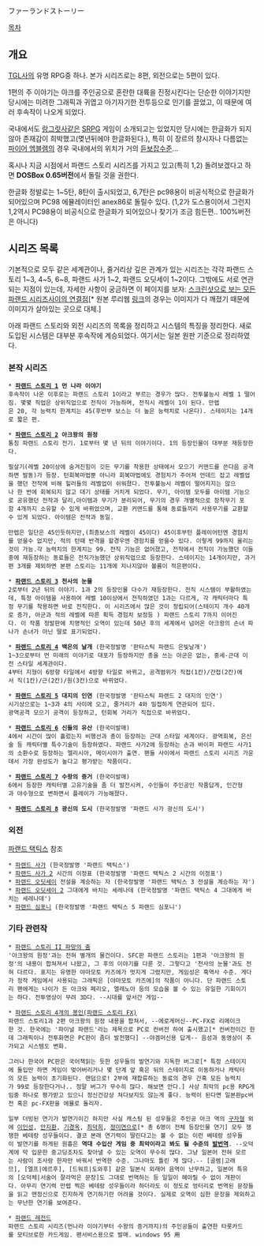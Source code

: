 ファーランドストーリー

[[목차]]
== 개요 ==
[[TGL]]사의 유명 RPG중 하나. 본가 시리즈로는 8편, 외전으로는 5편이 있다.

1편의 주 이야기는 아크를 주인공으로 혼란한 대륙을 진정시킨다는 단순한 이야기지만 당시에는 미려한 그래픽과 귀엽고 아기자기한 전투등으로 인기를 끌었고, 이 때문에 여러 후속작이 나오게 되었다.

국내에서도 [[랑그릿사]]같은 [[SRPG]] 게임이 소개되고는 있었지만 당시에는 한글화가 되지 않아 존재감이 희박했고(몆년뒤에야 한글화된다.), 특히 이 장르의 창시자나 다름없는 [[파이어 엠블렘]]의 경우 국내에서의 위치가 거의 [[듣보잡]]수준...

혹시나 지금 시점에서 파랜드 스토리 시리즈를 가지고 있고(특히 1,2) 돌려보겠다고 하면 '''DOSBox 0.65버전'''에서 돌릴 것을 권한다.

한글화 정발로는 1~5탄, 8탄이 출시되었고, 6,7탄은 pc98용이 비공식적으로 한글화가 되어있으며
PC98 에뮬레이터인 anex86로 돌릴수 있다. (1,2가 도스용이어서 그런지 1,2역시 PC98용이 비공식으로 한글화가 되어있으나 찾기가 조금 힘든편.. 100%버전은 아니다) 

== 시리즈 목록 ==
기본적으로 모두 같은 세계관이나, 줄거리상 깊은 관계가 있는 시리즈는 각각 파랜드 스토리 1~3, 4~5, 6~8, 파랜드 사가 1~2, 파랜드 오딧세이 1~2이다. 그밖에도 서로 연관되는 지점이 있는데, 자세한 사항이 궁금하면 이 페이지를 보자: [http://mypi.ruliweb.daum.net/mypi.htm?id=ky352729&num=8704 스크린샷으로 보는 모든 파랜드 시리즈사이의 연결점][* 원본 루리웹 [http://bbs1.ruliweb.daum.net/gaia/do/ruliweb/default/41/read?bbsId=G001&articleId=2086489 링크]의 경우는 이미지가 다 깨졌기 때문에 이미지가 살아있는 곳으로 대체.]

아래 파랜드 스토리와 외전 시리즈의 목록을 정리하고 시스템의 특징을 정리한다. 새로 도입된 시스템은 대부분 후속작에 계승되었다. 여기서는 일본 원판 기준으로 정리하였다.

=== 본작 시리즈 ===
 * '''[[파랜드 스토리 1]] 먼 나라 이야기'''
 후속작이 나온 이후로는 파랜드 스토리 1이라고 부르는 경우가 많다. 전투불능시 레벨 1 떨어짐. 몇몇 직업은 상위직업으로 전직이 가능하며, 전직시 레벨이 1이 된다. 만렙은 20, 각 능력치 한계치는 45(후반부 보스는 더 높은 능력치로 나온다). 스테이지는 14개로 짧은 편.

 * '''[[파랜드 스토리 2]] 아크왕의 원정'''
 통칭 파랜드 스토리 전기. 1로부터 몇 년 뒤의 이야기이다. 1의 등장인물이 대부분 재등장한다.

 필살기(레벨 20이상에 숨겨진힘이 깃든 무기를 착용한 상태에서 모으기 커맨드를 쓴다음 공격하면 발동)가 등장. 턴회복마법뿐 아니라 회복마법에도 경험치가 주어져 언데드 잡고 레벨업을 했던 전작에 비해 힐러들의 레벨업이 쉬워졌다. 전투불능시 레벨이 떨어지지는 않으나 한 번에 회복되지 않고 대기 상태를 거치게 되었다. 무기, 아이템 모두를 아이템 기능으로 공유했던 전작과 달리,아이템과 무기가 분리되어, 무기의 경우 개별적으로 장착무기 포함 4개까지 소유할 수 있게 바뀌었으며, 교환 커맨드를 통해 동료들끼리 사용무기를 교환할수 있게 되었다. 아이템은 전작과 동일.

 만렙은 일단은 45인듯하지만,(최종보스의 레벨이 45이다) 45이후부턴 플레이어턴엔 경험치를 얻을수 없지만, 적의 턴때 반격을 할경우엔 경험치를 얻을수 있다. 이렇게 99까지 올리는것이 가능.각 능력치의 한계치는 99. 전직 기능은 없어졌고, 전작에서 전직이 가능했던 이들중에 재등장하는 동료들은 전직가능했던 상위직업으로 등장한다. 스테이지는 14개이지만, 과거편 3개를 제외하면 본편 스토리는 11개에 지나지않아 볼륨이 적은편이다.

 * '''[[파랜드 스토리 3]] 천사의 눈물'''
 2로부터 2년 뒤의 이야기. 1과 2의 등장인물 다수가 재등장한다. 전직 시스템이 부활하였는데, 특정 아이템을 사용하여 레벨 10이상에서 전직하였던 1과는 다르게, 각 캐릭터마다 특정 무기를 착용하면 바로 전직한다. 이 시리즈에서 많은 것이 정립되어(스테이지 개수 40개로 증가, 아군과 적의 레벨에 따른 획득 경험치 보정등 ) 파랜드 스토리 7까지 이어진다. 이 작품 정발판에 치명적인 오역이 있는데 50년 후의 세계에서 넘어온 아크왕의 손녀 파나가 손녀가 아닌 딸로 표기되었다.

 * '''[[파랜드 스토리 4]] 백은의 날개''' (한국정발명 '판타스틱 파랜드 은빛날개')
 1~3으로부터 먼 미래의 이야기로 대포가 등장하지만 총을 쓰는 아군은 없는, 중세-근대 이전 스타일 세계관이다.
 4부터 지형이 6방향 타일에서 4방향 타일로 바뀌고, 공격범위가 직접(1칸)/간접(2칸)에서 직(1칸)/근(2칸)/원(3칸)으로 바뀌었다.

 * '''[[파랜드 스토리 5]] 대지의 인연''' (한국정발명 '판타스틱 파랜드 2 대지의 인연')
 시기상으로는 1~3과 4의 사이에 오고, 줄거리가 4와 밀접하게 연관되어 있다.
 광역공격 모으기 공격이 등장하고, 턴회복 거리가 직접으로 바뀌었다.

 * '''[[파랜드 스토리 6]] 신들의 유산''' (한국미발매)
 4에서 시간이 많이 흘렀는지 비행선과 총이 등장하는 근대 스타일 세계이다. 광역회복, 은신술 등 캐릭터별 특수기술이 등장하였다. 파랜드 사가2에 등장하는 손과 바이퍼 파랜드 사가1의 소환수로 등장하는 엘리시아, 메이시아가 출연. 팬들 사이에서 파랜드 스토리 시리즈 가운데서 가장 완성도가 높다고 평가받는 작품이다.

 * '''[[파랜드 스토리 7]] 수왕의 증거''' (한국미발매)
 6에서 등장한 캐릭터별 고유기술을 좀 더 발전시켜, 수인들이 주인공인 작품답게, 인간형과 야수형으로 변하면서 플레이가 가능해졌다.

 * '''[[파랜드 스토리 8]] 광신의 도시''' (한국정발명 '파랜드 사가 광신의 도시')

=== 외전 ===
[[파랜드 택틱스]] 참조
 * [[파랜드 사가]] (한국정발명 '파랜드 택틱스')
 * [[파랜드 사가 2]] 시간의 이정표 (한국정발명 '파랜드 택틱스 2 시간의 이정표')
 * [[파랜드 오딧세이]] 전설을 계승하는 자 (한국정발명 '파랜드 택틱스 3 전설을 계승하는 자')
 * [[파랜드 오딧세이 2]] 그대에게 바치는 세레나데 (한국정발명 '파랜드 택틱스 4 그대에게 바치는 세레나데')
 * [[파랜드 심포니]] (한국정발명 '파랜드 택틱스 5 파랜드 심포니')
=== 기타 관련작 ===
 * [[파랜드 스토리 II 파망의 춤]]
 '아크왕의 원정'과는 전혀 별개의 물건이다. SFC판 파랜드 스토리는 1편과 '아크왕의 원정'의 내용이 합쳐져서 나왔고, 그 후의 이야기를 다룬 것. 그렇다고 '천사의 눈물'과도 전혀 다르다. 표지는 유명한 야마모토 카즈에가 멋지게 그렸지만, 게임성은 흑역사 수준. 게다가 정작 게임에서 사용되는 그래픽은 [야마모토 카즈에]의 작품이 아니다. 단 파랜드 스토리 팬에게는 나이가 든 아크와 페리오, 엘레노아 등의 모습을 볼 수 있는 유일한 기회이기는 하다. 전투영상이 무려 3D다. --시대를 앞서간 게임--

 * [[파랜드 스토리 4개의 봉인(파랜드 스토리 FX)]]
 파랜드 스토리1과 2편 아크왕의 원정 내용을 합쳐서, --에로게머신--PC-FX로 리메이크한 것. 한국에는 '파이널 파랜드'라는 제목으로 PC로 컨버전 하여 출시했고[* 컨버전이긴 한데 그래픽이나 전투화면은 PC판이 좀더 발전했다] --야겜머신용 답게-- 음성과 동영상이 추가되고 시스템도 변화.

 그러나 한국어 PC판은 국어책읽는 듯한 성우들의 발연기와 지독한 버그로[* 특정 스테이지에 돌입만 하면 게임이 멎어버리거나 몇 단계 앞 혹은 뒤의 스테이지로 이동하거나 캐릭터의 모든 능력이 초기화된다. 랜덤으로! 2부에 재합류하는 동료의 경우 간혹 모든 능력치가 99로 등장한다거나.. 정말 버그가 무수히 많다. 해보면 안다.] 사상 최악의 pc용 RPG게임중 하나로 평가받고 있으니 정신건강상 쳐다보지도 않는게 좋다. 능력이 된다면 일본판pc버전 혹은 pc-FX판을 에뮬로 돌리자.

 일부 더빙된 연기가 발연기이긴 하지만 사실 캐스팅 된 성우들은 주인공 아크 역의 [[구자형]] 외에 [[이인성]], [[안지환]], [[기경옥]], [[최덕희]], [[정미연]]으로[* 총 6명이 전체 등장인물 연기] 모두 쟁쟁한 베테랑 성우들이다. 결코 본래 연기력이 딸린다고는 볼 수 없는 이런 베테랑 성우들이 발연기를 하게된 원흉은 '''역대 수입산 게임 중 최악이라고 봐도 될 수준의 [[발번역]]'''. --오덕계에 막 입문한 중고딩조차도 찾아낼 수 있는 오역이 무수히 많다. 그냥 일본어 전혀 모르는 사람이 조사랑 한자만 바꿔서 번역한 수준. 그나마도 틀린 게 많다.-- [골렘|고래므], [엘프|에르후], [드워프|도와후] 같은 일본식 외래어 음역이 난무하고, 일본어 특유의 [오덕체|서술어 잘라먹은 문장]도 그대로 번역하는 등 일일이 헤아릴 수 없이 개판이다. 아무리 연기력 만렙 찍은 베테랑 성우들이라 하더라도 이 정도로 엉터리로 번역된 문장들을 읽고 맨정신으로 진지하게 연기하기란 어려울 것이다. 실제로 오역이 심한 문장을 제외하고는 무난한 연기를 보여준다.

 * [[파랜드 레전드]]
 파랜드 스토리 시리즈(먼나라 이야기부터 수왕의 증거까지)의 주인공들이 출연한 타롯카드를 모티브로한 카드게임. 팬서비스용으로 발매. windows 95 用
